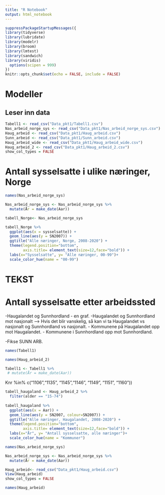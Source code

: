 ```yaml
---
title: "R Notebook"
output: html_notebook 
---
```


```r
suppressPackageStartupMessages({
library(tidyverse)
library(lubridate)
library(modelr)
library(broom)
library(lmtest)
library(sandwich)
library(viridis)
  options(scipen = 999)
})
knitr::opts_chunk$set(echo = FALSE, include = FALSE)
```

# Modeller

## Leser inn data

```r
Tabell1 <- read_csv("Data_pkt1/Tabell1.csv")
Nas_arbeid_norge_sys <- read_csv("Data_pkt1/Nas_arbeid_norge_sys.csv")
Haug_arbeid <- read_csv("Data_pkt1/Haug_arbeid.csv")
Sunn_arbeid <- read_csv("Data_pkt1/Sunn_arbeid.csv")
Haug_arbeid_wide <- read_csv("Data_pkt1/Haug_arbeid_wide.csv")
Haug_arbeid_2 <- read_csv("Data_pkt1/Haug_arbeid_2.csv")
show_col_types = FALSE
```

# Antall sysselsatte i ulike næringer, Norge

```r
names(Nas_arbeid_norge_sys)
```

```r
Nas_arbeid_norge_sys <- Nas_arbeid_norge_sys %>% 
  mutate(År = make_date(Aar))
```

```r
tabell_Norge<- Nas_arbeid_norge_sys

tabell_Norge %>% 
  ggplot(aes(x = sysselsatte)) +
  geom_line(aes(y = SN2007)) +
  ggtitle("Alle næringer, Norge, 2008-2020") + 
  theme(legend.position="bottom",
        axis.title= element_text(size=12,face="bold")) +
  labs(x="Sysselsatte", y= "Alle næringer, 00-99")+ 
  scale_color_hue(name = "00-99")
```
# TEKST

# Antall sysselsatte etter arbeidssted

-Haugalandet og Sunnhordland - en graf.
-Haugalandet og Sunnhordland mot nasjonalt --> Hvis det blir vanskelig, så kan vi ta Haugalandet vs nasjonalt og Sunnhordland vs nasjonalt. 
- Kommunene på Haugalandet opp mot Haugalandet. 
- Kommunene i Sunnhordland opp mot Sunnhordland. 

-Fikse SUNN ARB. 


```r
names(Tabell1)
```

```r
names(Haug_arbeid_2)
```


```r
Tabell1 <- Tabell1 %>% 
 # mutate(År = make_date(Aar))
```


Knr %in% c("1106","1135", "1145","1146", "1149", "1151", "1160"))

```r
tabell_haugaland <- Haug_arbeid_2 %>% 
  filter(alder == "15-74")
         
tabell_haugaland %>% 
  ggplot(aes(x = Aar)) +
  geom_line(aes(y = SN2007, colour=SN2007)) +
  ggtitle("Alle næringer, Haugalandet, 2008-2020") + 
  theme(legend.position="bottom",
        axis.title= element_text(size=12,face="bold")) +
  labs(x="År", y= "Antall sysselsatte, alle næringer")+
  scale_color_hue(name = "Kommuner")
```

```r
names(Nas_arbeid_norge_sys)
```

```r
Nas_arbeid_norge_sys <- Nas_arbeid_norge_sys %>% 
  mutate(År = make_date(Aar))
```


```r
Haug_arbeid<- read_csv("Data_pkt1/Haug_arbeid.csv")
View(Haug_arbeid)
show_col_types = FALSE
```

```r
names(Haug_arbeid)
```
